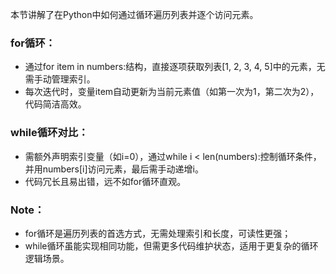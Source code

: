 本节讲解了在Python中如何通过循环遍历列表并逐个访问元素。

### for循环：

- 通过for item in numbers:结构，直接逐项获取列表[1, 2, 3, 4, 5]中的元素，无需手动管理索引。
- 每次迭代时，变量item自动更新为当前元素值（如第一次为1，第二次为2），代码简洁高效。

### while循环对比：

- 需额外声明索引变量（如i=0），通过while i < len(numbers):控制循环条件，并用numbers[i]访问元素，最后需手动递增i。
- 代码冗长且易出错，远不如for循环直观。

### Note：

- for循环是遍历列表的首选方式，无需处理索引和长度，可读性更强；
- while循环虽能实现相同功能，但需更多代码维护状态，适用于更复杂的循环逻辑场景。